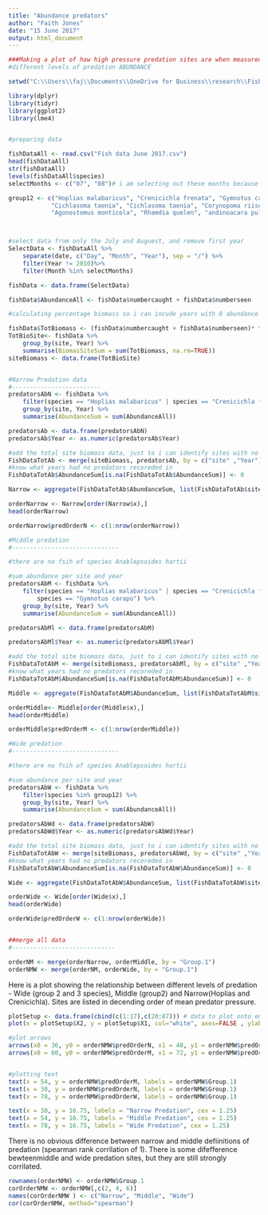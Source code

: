 ---
title: "Abundance predators"
author: "Faith Jones"
date: "15 June 2017"
output: html_document
---
```{r, include=FALSE}
###Making a plot of how high pressure predation sites are when measured in 
#different levels of predation ABUNDANCE

setwd("C:\\Users\\faj\\Documents\\OneDrive for Business\\research\\FishPredation\\Data")

library(dplyr)
library(tidyr)
library(ggplot2)
library(lme4)


#preparing data 

fishDataAll <- read.csv("Fish data June 2017.csv")
head(fishDataAll)
str(fishDataAll)
levels(fishDataAll$species)
selectMonths <- c("07", "08")# i am selecting out these months because then i can use the last timepoint 

group12 <- c("Hoplias malabaricus", "Crenicichla frenata", "Gymnotus carapo", "Anablepsoides hartii",
			"Cichlasoma taenia", "Cichlasoma taenia", "Corynopoma riisei", "Roeboides dientonito", 
			"Agonostomus monticola", "Rhamdia quelen", "andinoacara pulcher", "Hemigrammus unilineatus")



#select data from only the July and Auguest, and remove first year 
SelectData <- fishDataAll %>% 
	separate(date, c("Day", "Month", "Year"), sep = "/") %>%
	filter(Year != 2010)%>%
	filter(Month %in% selectMonths)

fishData <- data.frame(SelectData)

fishData$AbundanceAll <- fishData$numbercaught + fishData$numberseen

#calculating percentage biomass so i can incude years with 0 abundance

fishData$TotBiomass <- (fishData$numbercaught + fishData$numberseen)* fishData$weight
TotBioSite<- fishData %>% 
	group_by(site, Year) %>%
	summarise(BiomasSiteSum = sum(TotBiomass, na.rm=TRUE))
siteBiomass <- data.frame(TotBioSite)


#Narrow Predation data
#-------------------------
predatorsAbN <- fishData %>% 
	filter(species == "Hoplias malabaricus" | species == "Crenicichla frenata")  %>%
	group_by(site, Year) %>%
	summarise(AbundanceSum = sum(AbundanceAll))

predatorsAb <- data.frame(predatorsAbN)
predatorsAb$Year <- as.numeric(predatorsAb$Year)

#add the total site biomass data, just to i can identify sites with no predators 
FishDataTotAb <- merge(siteBiomass, predatorsAb, by = c("site" ,"Year"),all=TRUE) # this makes sure i 
#know what years had no predators recoreded in 
FishDataTotAb$AbundanceSum[is.na(FishDataTotAb$AbundanceSum)] <- 0

Narrow <- aggregate(FishDataTotAb$AbundanceSum, list(FishDataTotAb$site), median, na.rm=TRUE)

orderNarrow <- Narrow[order(Narrow$x),]
head(orderNarrow)

orderNarrow$predOrderN <- c(1:nrow(orderNarrow))

#Middle predation 
#------------------------------

#there are no fsih of species Anablepsoides hartii

#sum abundance per site and year
predatorsAbM <- fishData %>% 
	filter(species == "Hoplias malabaricus" | species == "Crenicichla frenata" | 
		species == "Gymnotus carapo") %>%
	group_by(site, Year) %>%
	summarise(AbundanceSum = sum(AbundanceAll))

predatorsAbMl <- data.frame(predatorsAbM)

predatorsAbMl$Year <- as.numeric(predatorsAbMl$Year)

#add the total site biomass data, just to i can identify sites with no predators 
FishDataTotAbM <- merge(siteBiomass, predatorsAbMl, by = c("site" ,"Year"),all=TRUE) # this makes sure i 
#know what years had no predators recoreded in 
FishDataTotAbM$AbundanceSum[is.na(FishDataTotAbM$AbundanceSum)] <- 0

Middle <- aggregate(FishDataTotAbM$AbundanceSum, list(FishDataTotAbM$site), median, na.rm=TRUE)

orderMiddle<- Middle[order(Middle$x),]
head(orderMiddle)

orderMiddle$predOrderM <- c(1:nrow(orderMiddle))

#Wide predation 
#------------------------------

#there are no fsih of species Anablepsoides hartii

#sum abundance per site and year
predatorsAbW <- fishData %>% 
	filter(species %in% group12) %>%
	group_by(site, Year) %>%
	summarise(AbundanceSum = sum(AbundanceAll))

predatorsAbWd <- data.frame(predatorsAbW)
predatorsAbWd$Year <- as.numeric(predatorsAbWd$Year)

#add the total site biomass data, just to i can identify sites with no predators 
FishDataTotAbW <- merge(siteBiomass, predatorsAbWd, by = c("site" ,"Year"),all=TRUE) # this makes sure i 
#know what years had no predators recoreded in 
FishDataTotAbW$AbundanceSum[is.na(FishDataTotAbW$AbundanceSum)] <- 0

Wide <- aggregate(FishDataTotAbW$AbundanceSum, list(FishDataTotAbW$site), median, na.rm=TRUE)

orderWide <- Wide[order(Wide$x),]
head(orderWide)

orderWide$predOrderW <- c(1:nrow(orderWide))


##merge all data 
#-----------------------------

orderNM <- merge(orderNarrow, orderMiddle, by = "Group.1")
orderNMW <- merge(orderNM, orderWide, by = "Group.1")


```

Here is a plot showing the relationship between different levels of predation - 
Wide (group 2 and 3 species), Middle (group2) and Narrow(Hoplias and Crenicichla).
Sites are listed in decending order of mean predator pressure.

```{r}
plotSetup <- data.frame(cbind(c(1:17),c(20:87))) # data to plot onto emptyp plot
plot(x = plotSetup$X2, y = plotSetup$X1, col="white", axes=FALSE , ylab = " ", xlab = "  ", main = "Abundance")

#plot arrows
arrows(x0 = 36, y0 = orderNMW$predOrderN, x1 = 48, y1 = orderNMW$predOrderM, length = 0.001)
arrows(x0 = 60, y0 = orderNMW$predOrderM, x1 = 72, y1 = orderNMW$predOrderW, length = 0.001)


#plotting text 
text(x = 54, y = orderNMW$predOrderM, labels = orderNMW$Group.1)
text(x = 30, y = orderNMW$predOrderN, labels = orderNMW$Group.1)
text(x = 78, y = orderNMW$predOrderW, labels = orderNMW$Group.1)

text(x = 30, y = 16.75, labels = "Narrow Predation", cex = 1.25)
text(x = 54, y = 16.75, labels = "Middle Predation", cex = 1.25)
text(x = 78, y = 16.75, labels = "Wide Predation", cex = 1.25)

```

There is no obvious difference between narrow and middle defiinitions of predation
(spearman rank corrilation of 1). There is some difefference bewteenmiddle and wide
predation sites, but they are still strongly corrilated. 

```{r}
rownames(orderNMW) <- orderNMW$Group.1
corOrderNMW <- orderNMW[,c(2, 4, 6)] 
names(corOrderNMW ) <- c("Narrow", "Middle", "Wide")
cor(corOrderNMW, method="spearman")
```


